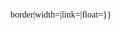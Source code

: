 <div style="text-shadow:white 0em 0em 0.4em; font-family:Cambria, Georgia, Times, 'Times New Roman', serif;">
{{Image label begin|image=Provinces of vietnam-blank map.svg{{!}}border|width={{{width|540}}}|link=|float={{{float|none}}}}}
{{Image label small|x=-85.0|y=-115.0|scale={{{size|-1}}}|text=[[萊州省]]}}
{{Image label small|x=-135.0|y=-115.0|scale={{{size|-1}}}|text=[[老街省]]}}
{{Image label small|x=-178.0|y=-100.0|scale={{{size|-1}}}|text=[[河江省]]}}
{{Image label small|x=-245.0|y=-85.0|scale={{{size|-1}}}|text=[[高平省]]}}
{{Image label small|x=-290.0|y=-150.0|scale={{{size|-1}}}|text=[[諒山省]]}}
{{Image label small|x=-245.0|y=-120.0|scale={{{size|-1}}}|text=[[北𣴓省]]}}
{{Image label small|x=-205.0|y=-120.0|scale={{{size|-1}}}|text=[[宣光省]]}}
{{Image label small|x=-170.0|y=-150.0|scale={{{size|-1}}}|text=[[安沛省]]}}
{{Image label small|x=-80.0|y=-150.0|scale={{{size|-1}}}|text=[[奠邊省]]}}
{{Image label small|x=-135.0|y=-190.0|scale={{{size|-1}}}|text=[[山羅省]]}}
{{Image label small|x=-200.0|y=-170.0|scale={{{size|-1}}}|text=[[富壽省]]}}
{{Image label small|x=-245.0|y=-160.0|scale={{{size|-1}}}|text=[[太原省]]}}
{{Image label small|x=-235.0|y=-200.0|scale={{{size|-1}}}|text=[[河內市]]}}
{{Image label small|x=-280.0|y=-180.0|scale={{{size|-1}}}|text=[[北江省]]}}
{{Image label small|x=-350.0|y=-180.0|scale={{{size|-1}}}|text=[[廣寧省]]}}
{{Image label small|x=-340.0|y=-230.0|scale={{{size|-1}}}|text=[[海防市]]}}
{{Image label small|x=-320.0|y=-250.0|scale={{{size|-1}}}|text=[[太平省]]}}
{{Image label small|x=-310.0|y=-270.0|scale={{{size|-1}}}|text=[[南定省]]}}
{{Image label small|x=-270.0|y=-290.0|scale={{{size|-1}}}|text=[[寧平省]]}}
{{Image label small|x=-210.0|y=-220.0|scale={{{size|-1}}}|text=[[和平省]]}}
{{Image label small|x=-210.0|y=-260.0|scale={{{size|-1}}}|text=[[清化省]]}}
{{Image label small|x=-210.0|y=-330.0|scale={{{size|-1}}}|text=[[乂安省]]}}
{{Image label small|x=-240.0|y=-380.0|scale={{{size|-1}}}|text=[[河靜省]]}}
{{Image label small|x=-270.0|y=-430.0|scale={{{size|-1}}}|text=[[廣平省]]}}
{{Image label small|x=-310.0|y=-480.0|scale={{{size|-1}}}|text=[[廣治省]]}}
{{Image label small|x=-340.0|y=-510.0|scale={{{size|-1}}}|text=[[承天順化省]]}}
{{Image label small|x=-430.0|y=-515.0|scale={{{size|-1}}}|text=[[岘港市]]}}
{{Image label small|x=-370.0|y=-550.0|scale={{{size|-1}}}|text=[[廣南省]]}}
{{Image label small|x=-370.0|y=-620.0|scale={{{size|-1}}}|text=[[崑嵩省]]}}
{{Image label small|x=-430.0|y=-600.0|scale={{{size|-1}}}|text=[[廣義省]]}}
{{Image label small|x=-390.0|y=-670.0|scale={{{size|-1}}}|text=[[嘉萊省]]}}
{{Image label small|x=-450.0|y=-670.0|scale={{{size|-1}}}|text=[[平定省]]}}
{{Image label small|x=-390.0|y=-730.0|scale={{{size|-1}}}|text=[[多樂省]]}}
{{Image label small|x=-450.0|y=-720.0|scale={{{size|-1}}}|text=[[富安省]]}}
{{Image label small|x=-350.0|y=-790.0|scale={{{size|-1}}}|text=[[得農省]]}}
{{Image label small|x=-460.0|y=-780.0|scale={{{size|-1}}}|text=[[慶和省]]}}
{{Image label small|x=-380.0|y=-820.0|scale={{{size|-1}}}|text=[[林同省]]}}
{{Image label small|x=-450.0|y=-820.0|scale={{{size|-1}}}|text=[[寧順省]]}}
{{Image label small|x=-450.0|y=-820.0|scale={{{size|-1}}}|text=[[寧順省]]}}
{{Image label small|x=-380.0|y=-860.0|scale={{{size|-1}}}|text=[[平順省]]}}
{{Image label small|x=-310.0|y=-820.0|scale={{{size|-1}}}|text=[[平福省]]}}
{{Image label small|x=-310.0|y=-820.0|scale={{{size|-1}}}|text=[[平福省]]}}
{{Image label small|x=-330.0|y=-860.0|scale={{{size|-1}}}|text=[[同奈省]]}}
{{Image label small|x=-380.0|y=-920.0|scale={{{size|-1}}}|text=[[巴地頭頓省]]}}
{{Image label small|x=-300.0|y=-850.0|scale={{{size|-1}}}|text=[[平陽省]]}}
{{Image label small|x=-300.0|y=-850.0|scale={{{size|-1}}}|text=[[平陽省]]}}
{{Image label small|x=-260.0|y=-830.0|scale={{{size|-1}}}|text=[[西寧省]]}}
{{Image label small|x=-260.0|y=-880.0|scale={{{size|-1}}}|text=[[隆安省]]}}
{{Image label small|x=-230.0|y=-890.0|scale={{{size|-1}}}|text=[[同塔省]]}}
{{Image label small|x=-200.0|y=-900.0|scale={{{size|-1}}}|text=[[安江省]]}}
{{Image label small|x=-150.0|y=-940.0|scale={{{size|-1}}}|text=[[堅江省]]}}
{{Image label small|x=-190.0|y=-990.0|scale={{{size|-1}}}|text=[[金甌省]]}}
{{Image label small|x=-230.0|y=-980.0|scale={{{size|-1}}}|text=[[薄寮省]]}}
{{Image label small|x=-250.0|y=-960.0|scale={{{size|-1}}}|text=[[朔莊省]]}}
{{Image label small|x=-280.0|y=-940.0|scale={{{size|-1}}}|text=[[茶榮省]]}}
{{Image label small|x=-320.0|y=-950.0|scale={{{size|-1}}}|text=[[檳椥省]]}}
{{Image label small|x=-430.0|y=-203.0|scale={{{size|-1}}}|text=[[永福省]]}}
{{Image label small|x=-430.0|y=-225.0|scale={{{size|-1}}}|text=[[北寧省]]}}
{{Image label small|x=-430.0|y=-247.0|scale={{{size|-1}}}|text=[[海陽省]]}}
{{Image label small|x=-430.0|y=-269.0|scale={{{size|-1}}}|text=[[興安省 (越南)|興安省]]}}
{{Image label small|x=-430.0|y=-291.0|scale={{{size|-1}}}|text=[[河南省 (越南)|河南省]]}}
{{Image label small|x=-50.0|y=-920.0|scale={{{size|-1}}}|text=[[胡志明市]]}}
{{Image label small|x=-50.0|y=-942.0|scale={{{size|-1}}}|text=[[前江省]]}}
{{Image label small|x=-50.0|y=-964.0|scale={{{size|-1}}}|text=[[永隆省]]}}
{{Image label small|x=-50.0|y=-986.0|scale={{{size|-1}}}|text=[[芹苴市]]}}
{{Image label small|x=-50.0|y=-1008.0|scale={{{size|-1}}}|text=[[後江省]]}}
{{Image label end}}</div><noinclude>
</noinclude>